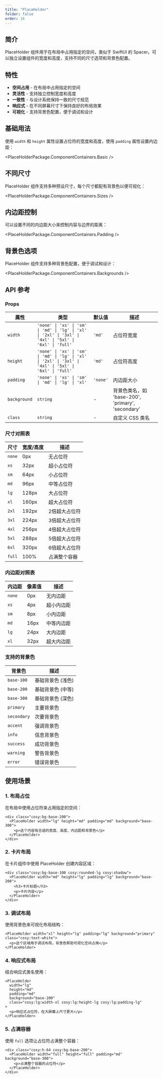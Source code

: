 ```yaml
---
title: "PlaceHolder"
folder: false
order: 16
---
```



## 简介

PlaceHolder 组件用于在布局中占用指定的空间，类似于 SwiftUI 的 Spacer。可以独立设置组件的宽度和高度，支持不同的尺寸选项和背景色配置。

## 特性

- **空间占用** - 在布局中占用指定的空间
- **灵活性** - 支持独立控制宽度和高度
- **一致性** - 与设计系统保持一致的尺寸规范
- **响应式** - 在不同屏幕尺寸下保持良好的布局效果
- **可视化** - 支持背景色配置，便于调试和设计

## 基础用法

使用 `width` 和 `height` 属性设置占位符的宽度和高度，使用 `padding` 属性设置内边距：

<PlaceHolderPackage.ComponentContainers.Basic />

## 不同尺寸

PlaceHolder 组件支持多种预设尺寸，每个尺寸都配有背景色以便可视化：

<PlaceHolderPackage.ComponentContainers.Sizes />

## 内边距控制

可以设置不同的内边距大小来控制内容与边界的距离：

<PlaceHolderPackage.ComponentContainers.Padding />

## 背景色选项

PlaceHolder 组件支持多种背景色配置，便于调试和设计：

<PlaceHolderPackage.ComponentContainers.Backgrounds />

## API 参考

### Props

| 属性 | 类型 | 默认值 | 描述 |
|------|------|--------|------|
| `width` | `'none' \| 'xs' \| 'sm' \| 'md' \| 'lg' \| 'xl' \| '2xl' \| '3xl' \| '4xl' \| '5xl' \| '6xl' \| 'full'` | `'md'` | 占位符宽度 |
| `height` | `'none' \| 'xs' \| 'sm' \| 'md' \| 'lg' \| 'xl' \| '2xl' \| '3xl' \| '4xl' \| '5xl' \| '6xl' \| 'full'` | `'md'` | 占位符高度 |
| `padding` | `'none' \| 'xs' \| 'sm' \| 'md' \| 'lg' \| 'xl'` | `'none'` | 内边距大小 |
| `background` | `string` | - | 背景色类名，如 'base-200', 'primary', 'secondary' |
| `class` | `string` | - | 自定义 CSS 类名 |

### 尺寸对照表

| 尺寸 | 宽度/高度 | 描述 |
|------|-----------|------|
| `none` | 0px | 无占位符 |
| `xs` | 32px | 超小占位符 |
| `sm` | 64px | 小占位符 |
| `md` | 96px | 中等占位符 |
| `lg` | 128px | 大占位符 |
| `xl` | 160px | 超大占位符 |
| `2xl` | 192px | 2倍超大占位符 |
| `3xl` | 224px | 3倍超大占位符 |
| `4xl` | 256px | 4倍超大占位符 |
| `5xl` | 288px | 5倍超大占位符 |
| `6xl` | 320px | 6倍超大占位符 |
| `full` | 100% | 占满整个容器 |

### 内边距对照表

| 内边距 | 像素值 | 描述 |
|--------|--------|------|
| `none` | 0px | 无内边距 |
| `xs` | 4px | 超小内边距 |
| `sm` | 8px | 小内边距 |
| `md` | 16px | 中等内边距 |
| `lg` | 24px | 大内边距 |
| `xl` | 32px | 超大内边距 |

### 支持的背景色

| 背景色 | 描述 |
|--------|------|
| `base-100` | 基础背景色 (浅色) |
| `base-200` | 基础背景色 (中等) |
| `base-300` | 基础背景色 (深色) |
| `primary` | 主要背景色 |
| `secondary` | 次要背景色 |
| `accent` | 强调背景色 |
| `info` | 信息背景色 |
| `success` | 成功背景色 |
| `warning` | 警告背景色 |
| `error` | 错误背景色 |

## 使用场景

### 1. 布局占位

在布局中使用占位符来占用指定的空间：

```astro
<div class="cosy:bg-base-200">
  <PlaceHolder width="lg" height="md" padding="md" background="base-300">
    <p>这个内容有合适的宽度、高度、内边距和背景色</p>
  </PlaceHolder>
</div>
```

### 2. 卡片布局

在卡片组件中使用 PlaceHolder 创建内容区域：

```astro
<div class="cosy:bg-base-100 cosy:rounded-lg cosy:shadow">
  <PlaceHolder width="md" height="lg" padding="lg" background="base-200">
    <h3>卡片标题</h3>
    <p>卡片内容</p>
  </PlaceHolder>
</div>
```

### 3. 调试布局

使用背景色来可视化布局结构：

```astro
<PlaceHolder width="xl" height="lg" padding="lg" background="primary" class="cosy:text-white">
  <p>这个区域用于调试布局，背景色帮助可视化空间占用</p>
</PlaceHolder>
```

### 4. 响应式布局

结合响应式类名使用：

```astro
<PlaceHolder 
  width="lg" 
  height="md" 
  padding="md" 
  background="base-200"
  class="cosy:lg:width-xl cosy:lg:height-lg cosy:lg:padding-lg"
>
  <p>响应式占位符，在大屏幕上尺寸更大</p>
</PlaceHolder>
```

### 5. 占满容器

使用 `full` 选项让占位符占满整个容器：

```astro
<div class="cosy:h-64 cosy:bg-base-200">
  <PlaceHolder width="full" height="full" padding="md" background="base-300">
    <p>占满整个容器的占位符</p>
  </PlaceHolder>
</div>
``` 

